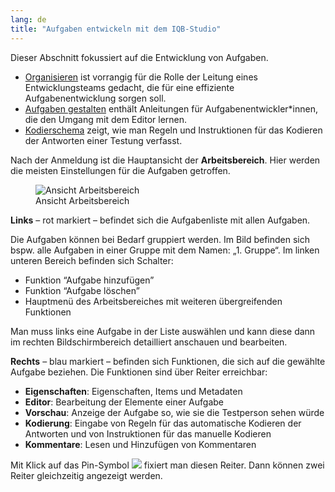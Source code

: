```yaml
---
lang: de
title: "Aufgaben entwickeln mit dem IQB-Studio"
---
```


Dieser Abschnitt fokussiert auf die Entwicklung von Aufgaben.

* [Organisieren](manage/index.qmd) ist vorrangig für die Rolle der Leitung eines Entwicklungsteams gedacht, die für eine effiziente Aufgabenentwicklung sorgen soll.
* [Aufgaben gestalten](design/index.qmd) enthält Anleitungen für Aufgabenentwickler\*innen, die den Umgang mit dem Editor lernen.
* [Kodierschema](coding/index.qmd) zeigt, wie man Regeln und Instruktionen für das Kodieren der Antworten einer Testung verfasst.

Nach der Anmeldung ist die Hauptansicht der **Arbeitsbereich**. Hier werden die meisten Einstellungen für die Aufgaben getroffen.

![Ansicht Arbeitsbereich](assets/Ansicht_Arbeitsbereich.png)

**Links** -- rot markiert -- befindet sich die Aufgabenliste mit allen Aufgaben.

Die Aufgaben können bei Bedarf gruppiert werden. Im Bild befinden sich bspw. alle Aufgaben in einer Gruppe mit dem Namen: „1. Gruppe“. Im linken unteren Bereich befinden sich Schalter:

* Funktion "Aufgabe hinzufügen"
* Funktion "Aufgabe löschen"
* Hauptmenü des Arbeitsbereiches mit weiteren übergreifenden Funktionen

Man muss links eine Aufgabe in der Liste auswählen und kann diese dann im rechten Bildschirmbereich detailliert anschauen und bearbeiten.

**Rechts** -- blau markiert -- befinden sich Funktionen, die sich auf die gewählte Aufgabe beziehen. Die Funktionen sind über Reiter erreichbar:

* **Eigenschaften**: Eigenschaften, Items und Metadaten
* **Editor**: Bearbeitung der Elemente einer Aufgabe
* **Vorschau**: Anzeige der Aufgabe so, wie sie die Testperson sehen würde
* **Kodierung**: Eingabe von Regeln für das automatische Kodieren der Antworten und von Instruktionen für das manuelle Kodieren
* **Kommentare**: Lesen und Hinzufügen von Kommentaren

Mit Klick auf das Pin-Symbol ![](assets/Symbol_Pin.png) fixiert man diesen Reiter. Dann können zwei Reiter gleichzeitig angezeigt werden.